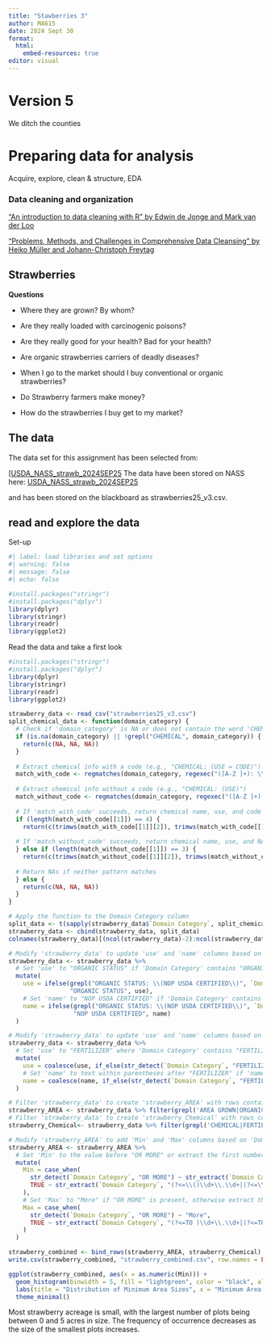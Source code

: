 ```yaml
---
title: "Stawberries 3"
author: MA615
date: 2024 Sept 30
format:
  html:
    embed-resources: true
editor: visual
---
```


# Version 5

We ditch the counties

# Preparing data for analysis

Acquire, explore, clean & structure, EDA

### Data cleaning and organization

["An introduction to data cleaning with R" by Edwin de Jonge and Mark van der Loo](https://cran.r-project.org/doc/contrib/de_Jonge+van_der_Loo-Introduction_to_data_cleaning_with_R.pdf)

["Problems, Methods, and Challenges in Comprehensive Data Cleansing" by Heiko Müller and Johann-Christoph Freytag](https://www.researchgate.net/profile/Heiko-Mueller/publication/228929938_Problems_methods_and_challenges_in_comprehensive_data_cleansing/links/09e415101b58541e2c000000/Problems-methods-and-challenges-in-comprehensive-data-cleansing.pdf)

## Strawberries

**Questions**

-   Where they are grown? By whom?

-   Are they really loaded with carcinogenic poisons?

-   Are they really good for your health? Bad for your health?

-   Are organic strawberries carriers of deadly diseases?

-   When I go to the market should I buy conventional or organic strawberries?

-   Do Strawberry farmers make money?

-   How do the strawberries I buy get to my market?

## The data

The data set for this assignment has been selected from:

\[[USDA_NASS_strawb_2024SEP25](https://quickstats.nass.usda.gov) The data have been stored on NASS here: [USDA_NASS_strawb_2024SEP25](https://quickstats.nass.usda.gov/results/28141CE5-7429-36C3-A385-33ACC8030763)

and has been stored on the blackboard as strawberries25_v3.csv.

## read and explore the data

Set-up

```r
#| label: load libraries and set options
#| warning: false
#| message: false
#| echo: false

#install.packages("stringr")
#install.packages("dplyr")
library(dplyr)
library(stringr)
library(readr)
library(ggplot2)


```

Read the data and take a first look

```r
#install.packages("stringr")
#install.packages("dplyr")
library(dplyr)
library(stringr)
library(readr)
library(ggplot2)

strawberry_data <- read_csv("strawberries25_v3.csv")
split_chemical_data <- function(domain_category) {
  # Check if 'domain_category' is NA or does not contain the word 'CHEMICAL'
  if (is.na(domain_category) || !grepl("CHEMICAL", domain_category)) {
    return(c(NA, NA, NA))
  }
  
  # Extract chemical info with a code (e.g., "CHEMICAL: (USE = CODE)")
  match_with_code <- regmatches(domain_category, regexec("([A-Z ]+): \\(([^=]+) = (\\d+)\\)", domain_category))
  
  # Extract chemical info without a code (e.g., "CHEMICAL: (USE)")
  match_without_code <- regmatches(domain_category, regexec("([A-Z ]+): \\(([^)]+)\\)", domain_category))
  
  # If 'match_with_code' succeeds, return chemical name, use, and code
  if (length(match_with_code[[1]]) == 4) {
    return(c(trimws(match_with_code[[1]][2]), trimws(match_with_code[[1]][3]), match_with_code[[1]][4]))
    
  # If 'match_without_code' succeeds, return chemical name, use, and NA
  } else if (length(match_without_code[[1]]) == 3) {
    return(c(trimws(match_without_code[[1]][2]), trimws(match_without_code[[1]][3]), NA))
    
  # Return NAs if neither pattern matches
  } else {
    return(c(NA, NA, NA))
  }
}

# Apply the function to the Domain Category column
split_data <- t(sapply(strawberry_data$`Domain Category`, split_chemical_data))
strawberry_data <- cbind(strawberry_data, split_data)
colnames(strawberry_data)[(ncol(strawberry_data)-2):ncol(strawberry_data)] <- c("use", "name", "code")

# Modify 'strawberry_data' to update 'use' and 'name' columns based on 'Domain Category'
strawberry_data <- strawberry_data %>%
  # Set 'use' to "ORGANIC STATUS" if 'Domain Category' contains "ORGANIC STATUS: (NOP USDA CERTIFIED)"
  mutate(
    use = ifelse(grepl("ORGANIC STATUS: \\(NOP USDA CERTIFIED\\)", `Domain Category`), 
                 "ORGANIC STATUS", use),
    # Set 'name' to "NOP USDA CERTIFIED" if 'Domain Category' contains "ORGANIC STATUS: (NOP USDA CERTIFIED)"
    name = ifelse(grepl("ORGANIC STATUS: \\(NOP USDA CERTIFIED\\)", `Domain Category`), 
                  "NOP USDA CERTIFIED", name)
  )

# Modify 'strawberry_data' to update 'use' and 'name' columns based on 'Domain Category' containing "FERTILIZER"
strawberry_data <- strawberry_data %>%
  # Set 'use' to "FERTILIZER" where 'Domain Category' contains "FERTILIZER", if 'use' is currently NA
  mutate(
    use = coalesce(use, if_else(str_detect(`Domain Category`, "FERTILIZER"), "FERTILIZER", NA_character_)),
    # Set 'name' to text within parentheses after "FERTILIZER" if 'name' is currently NA
    name = coalesce(name, if_else(str_detect(`Domain Category`, "FERTILIZER"), str_extract(`Domain Category`, "(?<=FERTILIZER: \\().+?(?=\\))"), NA_character_))
  )

# Filter 'strawberry_data' to create 'strawberry_AREA' with rows containing "AREA GROWN" or "ORGANIC STATUS" in 'Domain'
strawberry_AREA <- strawberry_data %>% filter(grepl('AREA GROWN|ORGANIC STATUS',Domain))
# Filter 'strawberry_data' to create 'strawberry_Chemical' with rows containing "CHEMICAL" or "FERTILIZER" in 'Domain'
strawberry_Chemical<- strawberry_data %>% filter(grepl('CHEMICAL|FERTILIZER',Domain))

# Modify 'strawberry_AREA' to add 'Min' and 'Max' columns based on 'Domain Category'
strawberry_AREA <- strawberry_AREA %>%
  # Set 'Min' to the value before "OR MORE" or extract the first number in parentheses
  mutate(
    Min = case_when(
      str_detect(`Domain Category`, "OR MORE") ~ str_extract(`Domain Category`, "\\d+(?= OR MORE)"),
      TRUE ~ str_extract(`Domain Category`, "(?<=\\()\\d+\\.\\d+|(?<=\\()\\d+")
    ),
    # Set 'Max' to "More" if "OR MORE" is present, otherwise extract the number after "TO"
    Max = case_when(
      str_detect(`Domain Category`, "OR MORE") ~ "More",
      TRUE ~ str_extract(`Domain Category`, "(?<=TO )\\d+\\.\\d+|(?<=TO )\\d+")
    )
  )

strawberry_combined <- bind_rows(strawberry_AREA, strawberry_Chemical)
write.csv(strawberry_combined, "strawberry_combined.csv", row.names = FALSE)

ggplot(strawberry_combined, aes(x = as.numeric(Min))) +
  geom_histogram(binwidth = 5, fill = "lightgreen", color = "black", alpha = 0.7) +
  labs(title = "Distribution of Minimum Area Sizes", x = "Minimum Area Size (acres)", y = "Frequency") +
  theme_minimal()
```

Most strawberry acreage is small, with the largest number of plots being between 0 and 5 acres in size. The frequency of occurrence decreases as the size of the smallest plots increases.
